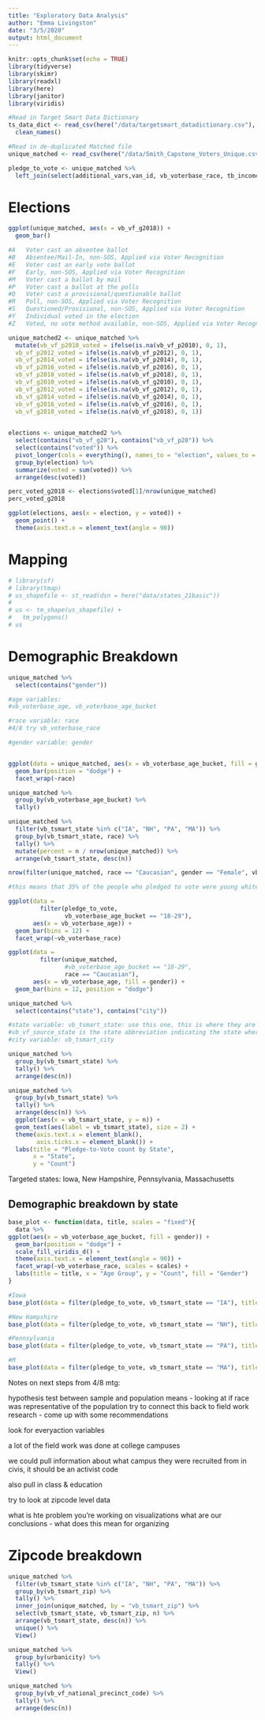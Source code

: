 ```yaml
---
title: "Exploratory Data Analysis"
author: "Emma Livingston"
date: "3/5/2020"
output: html_document
---
```


```r
knitr::opts_chunk$set(echo = TRUE)
library(tidyverse)
library(skimr)
library(readxl)
library(here)
library(janitor)
library(viridis)
```

```r
#Read in Target Smart Data Dictionary
ts_data_dict <- read_csv(here("/data/targetsmart_datadictionary.csv"), skip = 2) %>%
  clean_names()

#Read in de-duplicated Matched file
unique_matched <- read_csv(here("/data/Smith_Capstone_Voters_Unique.csv"))
```


```r
pledge_to_vote <- unique_matched %>%
  left_join(select(additional_vars,van_id, vb_voterbase_race, tb_income_range_cd, tb_income_range_prem_cd), by = c("vanid" = "van_id")) 
```


# Elections 

```r
ggplot(unique_matched, aes(x = vb_vf_g2018)) +
  geom_bar()
```


```r
#A	 Voter cast an absentee ballot
#B	 Absentee/Mail-In, non-SOS, Applied via Voter Recognition
#E	 Voter cast an early vote ballot
#F	 Early, non-SOS, Applied via Voter Recognition
#M	 Voter cast a ballot by mail
#P	 Voter cast a ballot at the polls
#Q	 Voter cast a provisional/questionable ballot
#R	 Poll, non-SOS, Applied via Voter Recognition
#S	 Questioned/Provisional, non-SOS, Applied via Voter Recognition
#Y	 Individual voted in the election
#Z	 Voted, no vote method available, non-SOS, Applied via Voter Recognition
```

```r
unique_matched2 <- unique_matched %>%
  mutate(vb_vf_p2010_voted = ifelse(is.na(vb_vf_p2010), 0, 1),
  vb_vf_p2012_voted = ifelse(is.na(vb_vf_p2012), 0, 1),
  vb_vf_p2014_voted = ifelse(is.na(vb_vf_p2014), 0, 1),
  vb_vf_p2016_voted = ifelse(is.na(vb_vf_p2016), 0, 1),
  vb_vf_p2018_voted = ifelse(is.na(vb_vf_p2018), 0, 1),
  vb_vf_g2010_voted = ifelse(is.na(vb_vf_g2010), 0, 1),
  vb_vf_g2012_voted = ifelse(is.na(vb_vf_g2012), 0, 1),
  vb_vf_g2014_voted = ifelse(is.na(vb_vf_g2014), 0, 1),
  vb_vf_g2016_voted = ifelse(is.na(vb_vf_g2016), 0, 1),
  vb_vf_g2018_voted = ifelse(is.na(vb_vf_g2018), 0, 1))
  
```

```r
elections <- unique_matched2 %>%
  select(contains("vb_vf_g20"), contains("vb_vf_p20")) %>%
  select(contains("voted")) %>%
  pivot_longer(cols = everything(), names_to = "election", values_to = "voted") %>%
  group_by(election) %>%
  summarize(voted = sum(voted)) %>%
  arrange(desc(voted))

perc_voted_g2018 <- elections$voted[1]/nrow(unique_matched)
perc_voted_g2018
```


```r
ggplot(elections, aes(x = election, y = voted)) +
  geom_point() +
  theme(axis.text.x = element_text(angle = 90))
```

# Mapping 

```r
# library(sf)
# library(tmap)
# us_shapefile <- st_read(dsn = here("data/states_21basic"))
# 
# us <- tm_shape(us_shapefile) +
#   tm_polygons()
# us
```

# Demographic Breakdown

```r
unique_matched %>%
  select(contains("gender"))

#age variables:
#vb_voterbase_age, vb_voterbase_age_bucket

#race variable: race
#4/8 try vb_voterbase_race

#gender variable: gender


ggplot(data = unique_matched, aes(x = vb_voterbase_age_bucket, fill = gender)) +
  geom_bar(position = "dodge") +
  facet_wrap(~race)

unique_matched %>%
  group_by(vb_voterbase_age_bucket) %>%
  tally()

unique_matched %>%
  filter(vb_tsmart_state %in% c("IA", "NH", "PA", "MA")) %>%
  group_by(vb_tsmart_state, race) %>%
  tally() %>%
  mutate(percent = n / nrow(unique_matched)) %>%
  arrange(vb_tsmart_state, desc(n))
```


```r
nrow(filter(unique_matched, race == "Caucasian", gender == "Female", vb_voterbase_age_bucket ==  "18-29"))/nrow(unique_matched)

#this means that 35% of the people who pledged to vote were young white women
```

```r
ggplot(data = 
         filter(pledge_to_vote, 
                vb_voterbase_age_bucket == "18-29"), 
       aes(x = vb_voterbase_age)) +
  geom_bar(bins = 12) + 
  facet_wrap(~vb_voterbase_race)
```

```r
ggplot(data = 
         filter(unique_matched, 
                #vb_voterbase_age_bucket == "18-29",
                race == "Caucasian"), 
       aes(x = vb_voterbase_age, fill = gender)) +
  geom_bar(bins = 12, position = "dodge")
```

```r
unique_matched %>%
  select(contains("state"), contains("city")) 

#state variable: vb_tsmart_state: use this one, this is where they are living
#vb_vf_source_state is the state abbreviation indicating the state where the voter file was acquired
#city variable: vb_tsmart_city

unique_matched %>%
  group_by(vb_tsmart_state) %>%
  tally() %>%
  arrange(desc(n))

unique_matched %>%
  group_by(vb_tsmart_state) %>%
  tally() %>%
  arrange(desc(n)) %>%
  ggplot(aes(x = vb_tsmart_state, y = n)) + 
  geom_text(aes(label = vb_tsmart_state), size = 2) + 
  theme(axis.text.x = element_blank(),
        axis.ticks.x = element_blank()) +
  labs(title = "Pledge-to-Vote count by State",
       x = "State",
       y = "Count")
```

Targeted states: Iowa, New Hampshire, Pennsylvania, Massachusetts

## Demographic breakdown by state


```r
base_plot <- function(data, title, scales = "fixed"){ 
  data %>%
ggplot(aes(x = vb_voterbase_age_bucket, fill = gender)) +
  geom_bar(position = "dodge") +
  scale_fill_viridis_d() +
  theme(axis.text.x = element_text(angle = 90)) + 
  facet_wrap(~vb_voterbase_race, scales = scales) +
  labs(title = title, x = "Age Group", y = "Count", fill = "Gender")
}

```

```r
#Iowa
base_plot(data = filter(pledge_to_vote, vb_tsmart_state == "IA"), title = "Iowa")

#New Hampshire
base_plot(data = filter(pledge_to_vote, vb_tsmart_state == "NH"), title = "New Hampshire")

#Pennsylvania
base_plot(data = filter(pledge_to_vote, vb_tsmart_state == "PA"), title = "Pennsylvania")

#M
base_plot(data = filter(pledge_to_vote, vb_tsmart_state == "MA"), title = "Massachusetts")
```


Notes on next steps from 4/8 mtg:

hypothesis test between sample and population means - looking at if race was representative of the population
try to connect this back to field work research - come up with some recommendations

look for everyaction variables

a lot of the field work was done at college campuses

we could pull information about what campus they were recruited from in civis, it should be an activist code

also pull in class & education

try to look at zipcode level data


what is hte problem you're working on
visualizations
what are our conclusions - what does this mean for organizing


# Zipcode breakdown

```r
unique_matched %>%
  filter(vb_tsmart_state %in% c("IA", "NH", "PA", "MA")) %>%
  group_by(vb_tsmart_zip) %>%
  tally() %>%
  inner_join(unique_matched, by = "vb_tsmart_zip") %>%
  select(vb_tsmart_state, vb_tsmart_zip, n) %>%
  arrange(vb_tsmart_state, desc(n)) %>%
  unique() %>% 
  View()
```

```r
unique_matched %>% 
  group_by(urbanicity) %>% 
  tally() %>% 
  View()
```

```r
unique_matched %>% 
  group_by(vb_vf_national_precinct_code) %>% 
  tally() %>% 
  arrange(desc(n))
```

